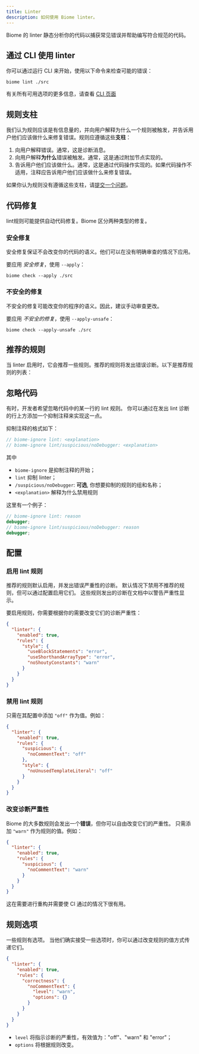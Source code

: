 ```yaml
---
title: Linter
description: 如何使用 Biome linter。
---
```



Biome 的 linter 静态分析你的代码以捕获常见错误并帮助编写符合规范的代码。

<NumberOfRules />

## 通过 CLI 使用 linter

你可以通过运行 CLI 来开始，使用以下命令来检查可能的错误：

```shell
biome lint ./src
```

有关所有可用选项的更多信息，请查看 [CLI 页面](/reference/cli#biome-lint)

## 规则支柱

我们认为规则应该是有信息量的，并向用户解释为什么一个规则被触发，并告诉用户他们应该做什么来修复错误。规则应遵循这些**支柱**：

1. 向用户解释错误。通常，这是诊断消息。
2. 向用户解释**为什么**错误被触发。通常，这是通过附加节点实现的。
3. 告诉用户他们应该做什么。通常，这是通过代码操作实现的。如果代码操作不适用，注释应告诉用户他们应该做什么来修复错误。

如果你认为规则没有遵循这些支柱，请[提交一个问题](https://github.com/biomejs/biome/issues/new?assignees=&labels=S-To+triage&projects=&template=01_bug.yml&title=%F0%9F%90%9B+%3CTITLE%3E)。

## 代码修复

lint规则可能提供自动代码修复。Biome 区分两种类型的修复。

### 安全修复

安全修复保证不会改变你的代码的语义。他们可以在没有明确审查的情况下应用。

要应用 _安全修复_，使用 `--apply`：

```shell
biome check --apply ./src
```

### 不安全的修复

不安全的修复可能改变你的程序的语义。因此，建议手动审查更改。

要应用 _不安全的修复_，使用 `--apply-unsafe`：

```shell
biome check --apply-unsafe ./src
```

## 推荐的规则

当 linter 启用时，它会推荐一些规则。推荐的规则将发出错误诊断。以下是推荐规则的列表：

<RecommendedRules />

## 忽略代码

有时，开发者希望忽略代码中的某一行的 lint 规则。
你可以通过在发出 lint 诊断的行上方添加一个抑制注释来实现这一点。

抑制注释的格式如下：

```js
// biome-ignore lint: <explanation>
// biome-ignore lint/suspicious/noDebugger: <explanation>
```

其中

- `biome-ignore` 是抑制注释的开始；
- `lint` 抑制 linter；
- `/suspicious/noDebugger`: **可选**, 你想要抑制的规则的组和名称；
- `<explanation>` 解释为什么禁用规则

这里有一个例子：

```ts
// biome-ignore lint: reason
debugger;
// biome-ignore lint/suspicious/noDebugger: reason
debugger;
```

## 配置

### 启用 lint 规则

推荐的规则默认启用，并发出错误严重性的诊断。
默认情况下禁用不推荐的规则，但可以通过配置启用它们。
这些规则发出的诊断在文档中以警告严重性显示。

要启用规则，你需要根据你的需要改变它们的诊断严重性：

```json title="biome.json"
{
  "linter": {
    "enabled": true,
    "rules": {
      "style": {
        "useBlockStatements": "error",
        "useShorthandArrayType": "error",
        "noShoutyConstants": "warn"
      }
    }
  }
}
```

### 禁用 lint 规则

只需在其配置中添加 `"off"` 作为值。例如：

```json title="biome.json"
{
  "linter": {
    "enabled": true,
    "rules": {
      "suspicious": {
        "noCommentText": "off"
      },
      "style": {
        "noUnusedTemplateLiteral": "off"
      }
    }
  }
}
```

### 改变诊断严重性

Biome 的大多数规则会发出一个**错误**，但你可以自由改变它们的严重性。
只需添加 `"warn"` 作为规则的值。例如：

```json title="biome.json"
{
  "linter": {
    "enabled": true,
    "rules": {
      "suspicious": {
        "noCommentText": "warn"
      }
    }
  }
}
```

这在需要进行重构并需要使 CI 通过的情况下很有用。

## 规则选项

一些规则有选项。
当他们确实接受一些选项时，你可以通过改变规则的值方式传递它们。

```json title="biome.json"
{
  "linter": {
    "enabled": true,
    "rules": {
      "correctness": {
        "noCommentText": {
          "level": "warn",
          "options": {}
        }
      }
    }
  }
}
```

- `level` 将指示诊断的严重性，有效值为："off"、"warn" 和 "error"；
- `options` 将根据规则改变。
